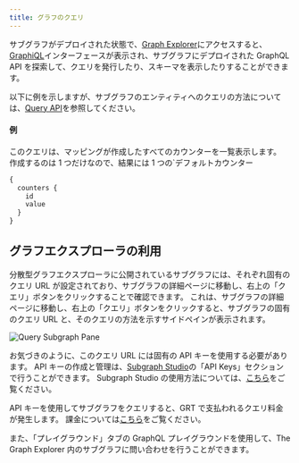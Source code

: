 ```yaml
---
title: グラフのクエリ
---
```


サブグラフがデプロイされた状態で、[Graph Explorer](https://thegraph.com/explorer)にアクセスすると、[GraphiQL](https://github.com/graphql/graphiql)インターフェースが表示され、サブグラフにデプロイされた GraphQL API を探索して、クエリを発行したり、スキーマを表示したりすることができます。

以下に例を示しますが、サブグラフのエンティティへのクエリの方法については、[Query API](/querying/graphql-api)を参照してください。

#### 例

このクエリは、マッピングが作成したすべてのカウンターを一覧表示します。 作成するのは 1 つだけなので、結果には 1 つの`デフォルトカウンター

```graphql
{
  counters {
    id
    value
  }
}
```

## グラフエクスプローラの利用

分散型グラフエクスプローラに公開されているサブグラフには、それぞれ固有のクエリ URL が設定されており、サブグラフの詳細ページに移動し、右上の「クエリ」ボタンをクリックすることで確認できます。 これは、サブグラフの詳細ページに移動し、右上の「クエリ」ボタンをクリックすると、サブグラフの固有のクエリ URL と、そのクエリの方法を示すサイドペインが表示されます。

![Query Subgraph Pane](/img/query-subgraph-pane.png)

お気づきのように、このクエリ URL には固有の API キーを使用する必要があります。 API キーの作成と管理は、[Subgraph Studio](https://thegraph.com/studio)の「API Keys」セクションで行うことができます。 Subgraph Studio の使用方法については、[こちら](/deploying/subgraph-studio)をご覧ください。

API キーを使用してサブグラフをクエリすると、GRT で支払われるクエリ料金が発生します。 課金については[こちら](/querying/billing)をご覧ください。

また、「プレイグラウンド」タブの GraphQL プレイグラウンドを使用して、The Graph Explorer 内のサブグラフに問い合わせを行うことができます。
